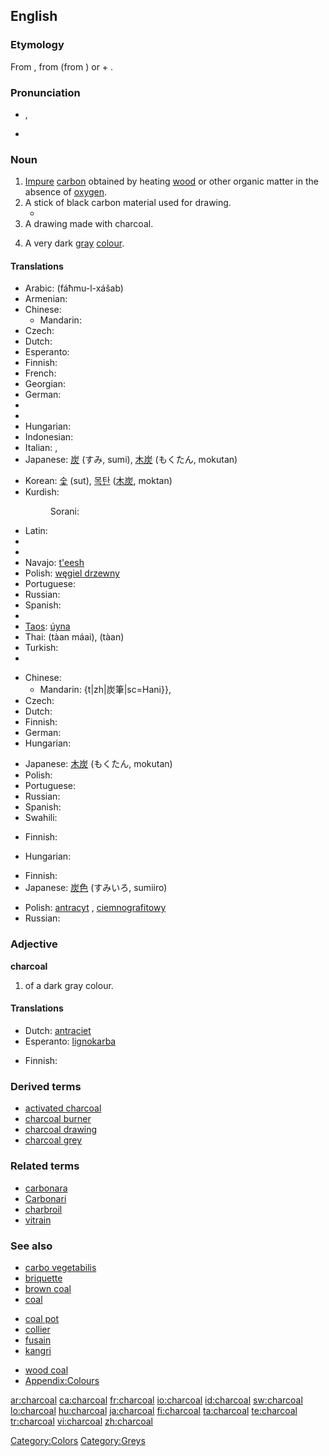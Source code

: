 {{wikipedia}}
==English==

===Etymology===
From {{etyl|enm|en}} {{term|charcole|lang=enm}}, from {{term|charren||lang=enm|to turn}} (from {{etyl|ang|en}} {{term|cerran|lang=ang}}) or {{etyl|fro|en}} {{term|charbon|lang=fro}} + {{term|cole|lang=enm}}.

===Pronunciation===
* {{a|RP}} {{IPA|/ˈtʃɑ:.kəʊl/}}, {{SAMPA|/"tSA:k@Ul/}}
* {{audio|en-us-charcoal.ogg|Audio (US)}}

===Noun===
{{en-noun}}

# [[impure|Impure]] [[carbon]] obtained by heating [[wood]] or other organic matter in the absence of [[oxygen]].
# A stick of black carbon material used for drawing.
#* {{quote-book|year=1879|title=The Telephone, the Microphone and the Phonograph|author=Th Du Moncel|page=166|passage=He takes the prepared '''charcoal''' used by artists, brings it to a white heat, and suddenly plunges it in a bath of mercury, of which the globules instantly penetrate the pores of charcoal, and may be said to metallize it.}}
# A drawing made with charcoal.
# {{colour}} A very dark [[gray]] [[colour]].
#: {{color panel|343332}}

====Translations====
{{trans-top|substance}}
* Arabic: {{Arab|[[فحم الخشب]]}} (fáħmu-l-xášab) {{m}}
* Armenian: {{t-|hy|փայտածուխ|tr=p'aytaçux|sc=Armn|xs=Armenian}}
* Chinese:
** Mandarin: {{t|zh|木炭|tr=mùtàn|sc=Hani}}
* Czech: {{t-|cs|dřevěné uhlí|n}}
* Dutch: {{t+|nl|houtskool|m}}
* Esperanto: {{t-|eo|lignokarbo|xs=Esperanto}}
* Finnish: {{t-|fi|puuhiili}}
* French: {{t+|fr|charbon|m}}
* Georgian: {{t|ka|ხის ნახშირი|tr=xis naxširi|xs=Georgian}}
* German: {{t+|de|Holzkohle|f}}
* {{trreq|Greek}}
* {{trreq|Hebrew}}
* Hungarian: {{t+|hu|faszén}}
* Indonesian: {{t+|id|arang|xs=Indonesian}}
* Italian: {{t+|it|carbone|m}}, {{t-|it|carbonella|f}}
* Japanese: [[炭]] (すみ, sumi), [[木炭]] (もくたん, mokutan)
{{trans-mid}}
* Korean: [[숯]] (sut), [[목탄]] ([[木炭]], moktan)
* Kurdish:
*: Sorani: {{t|ku|خه‌ڵوز|tr=xelluz|sc=ku-Arab}}
* Latin: {{t-|la|carbo|m}}
* {{trreq|Latvian}}
* {{trreq|Lithuanian}}
* Navajo: [[t'eesh]]
* Polish: [[węgiel drzewny]] {{m}}
* Portuguese: {{t+|pt|carvão|m}}
* Russian: {{t|ru|древесный уголь|m|tr=drevésnyj úgol’|sc=Cyrl}}
* Spanish: {{t+|es|carbón|m}}
* {{trreq|Swedish}}
* [[Taos]]: [[úyna]]
* Thai: {{Thai|[[ถ่านไม้]]}} (tàan máai), {{Thai|[[ถ่าน]]}} (tàan)
* Turkish: {{t|tr|odun kömürü}}
* {{trreq|Vietnamese}}
{{trans-bottom}}

{{trans-top|stick used for drawing}}
* Chinese:
** Mandarin: {t|zh|炭筆|sc=Hani}}, {{t|zh|炭笔|tr=tànbǐ|sc=Hani}}
* Czech: {{t-|cs|uhel|m}}
* Dutch: {{t+|nl|houtskool|m}}
* Finnish: {{t+|fi|hiili}}
* German: {{t+|de|Kohle|f}}
* Hungarian: {{t-|hu|rajzszén}}
{{trans-mid}}
* Japanese: [[木炭]] (もくたん, mokutan)
* Polish: {{t+|pl|węgiel|m}}
* Portuguese: {{t+|pt|carvão|m}}
* Russian: {{t+|ru|уголь|m|tr=úgol’|sc=Cyrl}}
* Spanish: {{t+|es|carboncillo|m}}
* Swahili: {{t|sw|makaa}}
{{trans-bottom}}

{{trans-top|drawing}}
* Finnish: {{t|fi|hiilipiirros}}
{{trans-mid}}
* Hungarian: {{t|hu|szénrajz}}
{{trans-bottom}}

{{trans-top|colour}}
* Finnish: {{t+|fi|antrasiitti}}
* Japanese: [[炭]][[色]] (すみいろ, sumiiro)
{{trans-mid}}
* Polish: [[antracyt]] {{m}}, [[ciemnografitowy]] {{m}}
* Russian: {{t+|ru|угольный|sc=Cyrl}}
{{trans-bottom}}

===Adjective===
'''charcoal'''

# {{colour}} of a dark gray colour.

====Translations====
{{trans-top|colour}}
* Dutch: [[antraciet]]
* Esperanto: [[lignokarba]]
{{trans-mid}}
* Finnish: {{t+|fi|antrasiitti}}
{{trans-bottom}}

===Derived terms===
* [[activated charcoal]]
* [[charcoal burner]]
* [[charcoal drawing]]
* [[charcoal grey]]

===Related terms===
* [[carbonara]]
* [[Carbonari]]
* [[charbroil]]
* [[vitrain]]

===See also===
{{top3}}
* [[carbo vegetabilis]]
* [[briquette]]
* [[brown coal]]
* [[coal]]
{{mid3}}
* [[coal pot]]
* [[collier]]
* [[fusain]]
* [[kangri]]
{{mid3}}
* [[wood coal]]
* [[Appendix:Colours]]
{{bottom}}

[[Category:Colors]]
[[Category:Greys]]

[[ar:charcoal]]
[[ca:charcoal]]
[[fr:charcoal]]
[[io:charcoal]]
[[id:charcoal]]
[[sw:charcoal]]
[[lo:charcoal]]
[[hu:charcoal]]
[[ja:charcoal]]
[[fi:charcoal]]
[[ta:charcoal]]
[[te:charcoal]]
[[tr:charcoal]]
[[vi:charcoal]]
[[zh:charcoal]]